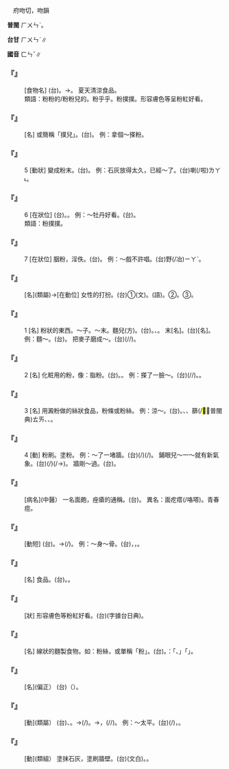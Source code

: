 
=={{ruby|粉|ㄈㄣˇ}}==

　府吻切，吻韻

'''普閩''' <rt>ㄏㄨㄣˋ</rt>。

'''台甘''' <rt>ㄏㄨㄣˋ</rt>∥

'''國音''' <rt>ㄈㄣˇ</rt>∥

    

==='''『{{ruby|涼|ㄌㄧㄤˊ}}{{ruby|粉|ㄈㄣˇ}}{{ruby|兒|ㄦ}}』'''===
: [食物名] (台){{ruby|涼|ㄌㄧㄤˊ}}{{ruby|粉|ㄏㄨㄣˋ}}{{ruby|條|ㄉㄧㄠˊ}}。→{{ruby|粉|ㄏㄨㄣˋ}}{{ruby|條|ㄌㄧㄠˊ}}。 夏天清涼食品。
:類語：粉粉的/粉粉兒的。粉乎乎。粉撲撲。形容膚色等呈粉紅好看。
:
    

==='''『{{ruby|粉|ㄈㄣˇ}}{{ruby|撲|ㄆㄨ}}{{ruby|兒|ㄦ}}』'''===
: [名] 或簡稱「撲兒」。(台){{ruby|粉|ㄏㄨㄣˋ}}{{ruby|布|ㄅㆦ˪}}。 例：拿個～搽粉。
    

==='''『{{ruby|粉|ㄈㄣˇ}}』'''===
:5  [動狀] 變成粉末。(台){{ruby|粉|ㄏㄨㄣˋ}}{{ruby|粉|ㄏㄨㄣˋ}}{{ruby|灰|ㄏㄨ}}{{ruby|灰|ㄏㄨ}}{{ruby|去|ㄎㄧ˪}}。 例：石灰放得太久，已經～了。(台){{ruby|石|ㄐㄧㄜㆷ ͘}}{{ruby|灰|ㄏㄨㆤ}}{{ruby|囥|ㄎㆭ˪}}{{ruby|傷|ㄒㄧㆧ}}{{ruby|/|ㄒㄧㆫ}}{{ruby|久|ㄍㄨˋ}}{{ruby|灰|ㄏㄨ}}{{ruby|去|ㄎㄧ˪}}喇(/啦)<rt>ㄌㄚ˪</rt>。
    

==='''『{{ruby|粉|ㄈㄣˇ}}』'''===
:6  [在狀位] (台){{ruby|粉|ㄏㄨㄣˋ}}{{ruby|紅|ㄤˊ}}{{ruby|色|ㄒㄧㆤㆶ}}。{{ruby|桃|ㄊㄜˊ}}{{ruby|色|ㄒㄧㆤㆶ}}。 例：～牡丹好看。(台){{ruby|粉|ㄏㄨㄣˋ}}{{ruby|色|ㄒㄧㆤㆶ}}{{ruby|丌|ㆤ}}{{ruby|牡|ㆠㆦˋ}}{{ruby|丹|ㄉㄢ}}{{ruby|真|ㄐㄧㄣ}}{{ruby|好|ㄏㄜˋ}}{{ruby|看|ㄎㄨㆩ˪}}。
:類語：粉撲撲。
:
    

==='''『{{ruby|粉|ㄈㄣˇ}}』'''===
:7  [在狀位] 胭粉，淫佚。(台){{ruby|艷|ㄧㆰ˫}}{{ruby|冶|ㄧㄚˋ}}{{ruby|丌|ㆤ}}。 例：～戲不許唱。(台){{ruby|不|ㄅㄨㆵ}}{{ruby|准|ㄗㄨㄣˋ}}{{ruby|搬|ㄅㄨㆩ}}野(/冶)<rt>ㄧㄚˋ</rt>{{ruby|戲|ㄏㄧ˪}}。
    

==='''『{{ruby|粉|ㄈㄣˇ}}{{ruby|墨|ㄇㄛˋ}}』'''===
: [名](類屬)→[在動位] 女性的打扮。(台)①{{ruby|女|ㄌㄨˋ}}{{ruby|/|ㄌㄧˋ}}{{ruby|性|ㄒㄧㄥ˪}}{{ruby|丌|ㆤ}}{{ruby|裝|ㄗㆲ}}{{ruby|飾|ㄒㄧㆤㆶ}}(文)。{{ruby|裝|ㄗㆭ˫}}{{ruby|飾|ㄊㆩ˫}}(語)。②{{ruby|為|ㄨㄧ˫}}{{ruby|搬|ㄅㄨㆩ}}{{ruby|戲|ㄏㄧ˪}}{{ruby|化|ㄏㄨㄚ˪}}{{ruby|裝|ㄗㆲ}}。③{{ruby|修|ㄒㄧㄨ}}{{ruby|改|ㄍㄞˋ}}{{ruby|文|ㆠㄨㄣˊ}}{{ruby|章|ㄐㄧㆧ}}{{ruby|/|ㄐㄧㆲ}}{{ruby|丌|ㆤ}}{{ruby|字|ㆢㄧ˫}}{{ruby|/|ㄌㄧ˫}}{{ruby|句|ㄍㄨ˪}}。
    

==='''『{{ruby|粉|ㄈㄣˇ}}』'''===
:1  [名] 粉狀的東西。～子。～末。麵兒(方)。(台){{ruby|粉|ㄏㄨㄣˋ}}。{{ruby|幼|ㄧㄨ˪}}{{ruby|幼|ㄧㄨ˪}}、{{ruby|末|ㆠㄨㄚㆷ ͘}}{{ruby|末|ㆠㄨㄚㆷ ͘}}{{ruby|丌|ㆤ}}{{ruby|物|ㄇㆭㆷ ͘}}{{ruby|/|ㄇㄧㆷ ͘}}。 末[名]。(台){{ruby|幼|ㄧㄨ˪}}[名]。 例：麵～。(台){{ruby|麵|ㄇㄧ˫}}{{ruby|粉|ㄏㄨㄣˋ}}。 把麥子磨成～。(台){{ruby|將|ㄐㄧㆲ}}{{ruby|麥|ㆠㆤㆷ ͘}}{{ruby|仔|ㄚ}}{{ruby|磨|ㆠㄨㄚˊ}}(/{{ruby|挨|ㄨㆤ}}{{ruby|/|ㆤ}}/{{ruby|研|ㆣㄧㄥˋ}}){{ruby|做|ㄗㄨㆤ˪}}{{ruby|/|ㄗㄜ˪}}{{ruby|粉|ㄏㄨㄣˋ}}。
    

==='''『{{ruby|粉|ㄈㄣˇ}}』'''===
:2  [名] 化粧用的粉，像：脂粉。(台){{ruby|粉|ㄏㄨㄣˋ}}。{{ruby|凸|ㄆㆲ˪}}{{ruby|粉|ㄏㄨㄣˋ}}。 例：搽了一臉～。(台){{ruby|塗|ㄊㆦˊ}}{{ruby|→|ㄗㄜ˫}}(/{{ruby|抹|ㆠㄨㄚㆷ}}/{{ruby|糊|ㄍㆦˊ}}){{ruby|歸|ㄍㄨㄧ}}{{ruby|面|ㆠㄧㄣ˫}}{{ruby|丌|ㆤ}}{{ruby|粉|ㄏㄨㄣˋ}}。{{ruby|一|ㄐㄧㆵ ͘}}{{ruby|個|ㆤˊ}}{{ruby|面|ㆠㄧㄣ˫}}{{ruby|抹|ㆠㄨㄚㆷ}}{{ruby|<mark>&#xffa42;</mark>|ㄍㄚㆷ}}{{ruby|全|ㄗㄨㄢˊ}}{{ruby|粉|ㄏㄨㄣˋ}}。
    

==='''『{{ruby|粉|ㄈㄣˇ}}』'''===
:3  [名] 用澱粉做的絲狀食品，粉條或粉絲。 例：涼～。(台){{ruby|涼|ㄌㄧㄤˊ}}{{ruby|粉|ㄏㄨㄣˋ}}。{{ruby|台|ㄉㄞˊ}}{{ruby|灣|ㄨㄢˊ}}{{ruby|食|ㄐㄧㄚㆷ ͘}}{{ruby|物|ㄇㄧㆷ ͘}}{{ruby|/|ㄇㆭㆷ ͘}}{{ruby|中|ㄉㄧㆲ}}{{ruby|猶|ㄧㄠˋ}}{{ruby|/|ㄧㄚˋ}}{{ruby|有|ㄨ˫}}{{ruby|涼|ㄌㄧㄤˊ}}{{ruby|粉|ㄏㄨㄣˋ}}、{{ruby|米|ㆠㄧˋ}}{{ruby|粉|ㄏㄨㄣˋ}}、{{ruby|米|ㆠㄧˋ}}篩(/<mark>&#xffe47;</mark>：普閩典)<rt>ㄊㄞ</rt>{{ruby|目|ㆠㄚㆶ ͘}}、{{ruby|冬|ㄉㄤ}}{{ruby|粉|ㄏㄨㄣˋ}}、{{ruby|麵|ㄇㄧ˫}}{{ruby|線|ㄙㄨㆩ˪}}{{ruby|攏|ㄌㆲˋ}}{{ruby|是|ㄒㄧ˫}}{{ruby|歸|ㄍㄨㄧ˫}}{{ruby|條|ㄉㄧㄠˊ}}{{ruby|丌|ㆤ}}。
    

==='''『{{ruby|粉|ㄈㄣˇ}}』'''===
:4  [動] 粉刷。塗粉。 例：～了一堵牆。(台){{ruby|抉|ㄍㄨㄚㆵ}}(/{{ruby|粉|ㄏㄨㄣˋ}}{{ruby|刷|ㄙㄨㄚㆵ}}){{ruby|一|ㄐㄧㆵ ͘}}{{ruby|堵|ㄉㆦˋ}}{{ruby|壁|ㄅㄧㄚㆷ}}(/{{ruby|牆|ㄑㄧㆧˊ}}{{ruby|/|ㄑㄧㆫˊ}})。 鋪眼兒～一～就有新氣象。(台){{ruby|店|ㄉㄧㆰ˪}}{{ruby|頭|ㄊㄠˊ}}(/{{ruby|面|ㆠㄧㄣ˫}}){{ruby|小|ㄒㄧㄜˋ}}{{ruby|可|ㄎㄨㄚˋ}}{{ruby|粉|ㄏㄨㄣˋ}}{{ruby|刷|ㄙㄨㄚㆵ}}{{ruby|一|ㄐㄧㆵ ͘}}{{ruby|下|·ㆤ˫}}{{ruby|會|ㆤ˫}}{{ruby|/|ㄨㆤ˫}}{{ruby|較|ㄎㄚ˪}}{{ruby|→|ㄎㄚㆷ}}{{ruby|新|ㄒㄧㄣ}}(/{{ruby|新|ㄒㄧㄣ}}{{ruby|鮮|ㄒㄧㄢ}}→{{ruby|新|ㄒㄧㄣ}}{{ruby|嫣|ㄧㄢ}})。 牆剛～過。(台){{ruby|壁|ㄅㄧㄚㆷ}}{{ruby|拄|ㄉㄨˋ}}{{ruby|即|ㄐㄧㄚㆷ}}{{ruby|粉|ㄏㄨㄣˋ}}{{ruby|刷|ㄙㄨㄚㆵ}}{{ruby|過|ㄍㄨㆤ˪}}{{ruby|/|ㄍㆤ˪}}。
    

==='''『{{ruby|粉|ㄈㄣˇ}}{{ruby|刺|ㄘˋ}}』'''===
: [病名](中醫） 一名面皰，痤瘡的通稱。(台){{ruby|<mark>&#xffa70;</mark>|ㄊㄧㄠ˫}}{{ruby|仔|ㄚ}}。 異名：面疙瘩(/咯嗒)。青春痘。
    

==='''『{{ruby|粉|ㄈㄣˇ}}{{ruby|碎|ㄙㄨㄟˋ}}』'''===
: [動短] (台){{ruby|變|ㄅㆪ˪}}{{ruby|作|ㄗㄜ˪}}{{ruby|粉|ㄏㄨㄣˋ}}{{ruby|幼|ㄧㄨ˪}}{{ruby|丌|ㆤ}}{{ruby|意|ㄧ˪}}{{ruby|思|ㄙㄨ˪}}。→{{ruby|<mark>&#xffad2;</mark>|ㄌㆲ˪}}{{ruby|破|ㄆㄨㄚ˪}}(/{{ruby|歹|ㄆㄞˋ}}{{ruby|/|ㄆㆮˋ}}){{ruby|去|ㄎㄧ˪}}。 例：～身～骨。(台){{ruby|為|ㄨㄧ˫}}{{ruby|著|ㄉㄧㄜㆷ ͘}}{{ruby|盡|ㄐㄧㄣ˫}}{{ruby|力|ㄌㄧㆤㆶ ͘}}{{ruby|願|ㆣㄨㄢ˫}}{{ruby|意|ㄧ˪}}{{ruby|獻|ㄏㄧㄢ˪}}{{ruby|身|ㄒㄧㄣ}}，{{ruby|肉|ㆠㄚㆷ}}{{ruby|變|ㄅㆪ˪}}{{ruby|做|ㄗㄨㆤ˪}}{{ruby|/|ㄗㄜ˪}}{{ruby|醬|ㄐㄧㆫ˪}}{{ruby|/|ㄐㄧㆧ˪}}，{{ruby|骨|ㄍㄨㆵ}}{{ruby|變|ㄅㆪ˪}}{{ruby|做|ㄗㄨㆤ˪}}{{ruby|/|ㄗㄜ˪}}{{ruby|粉|ㄏㄨㄣˋ}}{{ruby|末|ㆠㄨㄚㆷ ͘}}{{ruby|亦|ㄧㄚㆷ ͘}}{{ruby|無|ㆠㄜˊ}}{{ruby|要|ㄧㄠ˪}}{{ruby|緊|ㄍㄧㄣˋ}}{{ruby|丌|ㆤ}}{{ruby|意|ㄧ˪}}{{ruby|思|ㄙㄨ˪}}。
    

==='''『{{ruby|麵|ㄇㄧㄢˋ}}{{ruby|粉|ㄈㄣˇ}}』'''===
: [名] 食品。(台){{ruby|麵|ㄇㄧ˫}}{{ruby|粉|ㄏㄨㄣˋ}}。{{ruby|食|ㄒㄧㆵ ͘}}{{ruby|品|ㄆㄧㄣˋ}}。
    

==='''『{{ruby|粉|ㄈㄣˇ}}{{ruby|撲|ㄆㄨ}}{{ruby|撲|ㄆㄨ}}』'''===
: [狀] 形容膚色等粉紅好看。(台){{ruby|紅|ㄤˊ}}{{ruby|霓|ㆣㆤˊ}}(字據台日典)。
    

==='''『{{ruby|粉|ㄈㄣˇ}}{{ruby|條|ㄊㄧㄠˊ}}』'''===
: [名] 線狀的麵製食物。如：粉絲，或單稱「粉」。(台){{ruby|粉|ㄏㄨㄣˋ}}{{ruby|條|ㄉㄧㄠˊ}}{{ruby|→|ㄌㄧㄠˊ}}。{{ruby|註|ㄗㄨ˪}}：{{ruby|台|ㄉㄞˊ}}{{ruby|灣|ㄨㄢˊ}}{{ruby|食|ㄒㄧㆵ ͘}}{{ruby|物|ㆠㄨㆵ ͘}}{{ruby|丌|ㆤ}}{{ruby|形|ㄏㄧㄥˊ}}{{ruby|狀|ㄗㆲ˫}}{{ruby|稱|ㄑㄧㄥ}}「{{ruby|粉|ㄏㄨㄣˋ}}、{{ruby|條|ㄉㄧㄠˊ}}」{{ruby|罕|ㄏㄢˋ}}{{ruby|稱|ㄑㄧㄥ}}「{{ruby|絲|ㄒㄧ}}」。
    

==='''『{{ruby|粉|ㄈㄣˇ}}{{ruby|牆|ㄑㄧㄤˊ}}』'''===
: [名](偏正） (台){{ruby|白|ㄅㆤㆷ ͘}}（{{ruby|色|ㄒㄧㆤㆶ}}{{ruby|丌|ㆤ}}）{{ruby|牆|ㄑㄧㆧˊ}}{{ruby|/|ㄑㄧㆫˊ}}{{ruby|仔|ㄚ}}。
    

==='''『{{ruby|粉|ㄈㄣˇ}}{{ruby|飾|ㄕˋ}}』'''===
: [動](類屬） (台){{ruby|抹|ㆠㄨㄚㆷ}}{{ruby|粉|ㄏㄨㄣˋ}}{{ruby|裝|ㄗㆲ}}{{ruby|飾|ㄒㄧㆤㆶ}}、{{ruby|打|ㄉㆩˋ}}{{ruby|扮|ㄅㄢ˫}}。→{{ruby|裝|ㄗㆭ}}{{ruby|外|ㆣㄨㄚ˫}}{{ruby|表|ㄅㄧㄠˋ}}(/{{ruby|鋪|ㄆㆦ}}{{ruby|面|ㆠㄧㄣ˫}}{{ruby|攤|ㄊㄢ}}){{ruby|掩|ㆰ}}{{ruby|蓋|ㄎㆰ˪}}{{ruby|缺|ㄎㄨㄚㆵ}}{{ruby|點|ㄉㄧㆰˋ}}{{ruby|及|ㄍㄚㆴ}}{{ruby|垃|ㄌㄚㆴ}}{{ruby|圾|ㄙㄚㆴ}}。→{{ruby|乾|ㄍㄢ}}{{ruby|礁|ㄉㄚ}}{{ruby|格|ㄍㄧㆤㆶ}}{{ruby|外|ㆣㄨㄚ˫}}{{ruby|觀|ㄍㄨㄢ}}{{ruby|好|ㄏㄜˋ}}{{ruby|看|ㄎㄨㆩ˪}}，{{ruby|無|ㆠㄜˊ}}{{ruby|實|ㄒㄧㆵ ͘}}{{ruby|在|ㄗㄞ˫}}{{ruby|丌|ㆤ}}{{ruby|內|ㄌㄞ˫}}{{ruby|/|ㄌㄨㆤ˫}}{{ruby|容|ㄧㆲˊ}}(/{{ruby|事|ㄙㄨ˫}}{{ruby|實|ㄒㄧㆵ ͘}}/{{ruby|情|ㄐㄧㄥˊ}}{{ruby|形|ㄏㄧㄥˊ}})。 例：～太平。(台){{ruby|假|ㄍㆤˋ}}{{ruby|泰|ㄊㄞ˪}}{{ruby|平|ㄅㄧㄥˊ}}(/{{ruby|假|ㄍㆤˋ}}{{ruby|安|ㄢ}}{{ruby|定|ㄉㄧㄥ˫}})，{{ruby|實|ㄒㄧㆵ ͘}}{{ruby|在|ㄗㄞ˫}}{{ruby|國|ㄍㆦㆶ}}{{ruby|勢|ㄙㆤ˪}}{{ruby|危|ㄏㄨㄧˊ}}{{ruby|/|ㆣㄨㄧˊ}}{{ruby|險|ㄏㄧㆰˋ}}。
    

==='''『{{ruby|粉|ㄈㄣˇ}}{{ruby|刷|ㄕㄨㄚ}}』'''===
: [動](類組） 塗抹石灰，塗刷牆壁。(台){{ruby|粉|ㄏㄨㄣˋ}}{{ruby|刷|ㄙㄨㄚㆵ}}(文白)。{{ruby|抹|ㆠㄨㄚㆷ}}{{ruby|壁|ㄅㄧㄚㆷ}}。
    
